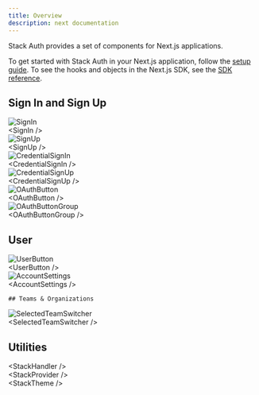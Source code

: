 ```yaml
---
title: Overview
description: next documentation
---
```


Stack Auth provides a set of components for Next.js applications.

To get started with Stack Auth in your Next.js application, follow the [setup guide](../getting-started/setup.mdx). To see the hooks and objects in the Next.js SDK, see the [SDK reference](../sdk).

<div className="components-cards">
  <style>{`
    .components-cards .fern-card > .flex {
      align-items: stretch !important;
    }
    .components-cards .components-card-content {
      display: flex;
      justify-content: center;
      flex-direction: column;
      align-items: center;
      gap: 16px;
      color: rgba(var(--body-text), var(--tw-text-opacity));
      font-weight: bold;
    }
    .components-cards .components-card-content > .img-wrapper {
      pointer-events: none;
      touch-action: none;
      user-select: none;
      -webkit-user-select: none;
      height: 200px;
      display: flex;
      justify-content: center;
      align-items: center;
    }
    .components-cards .components-card-content > .img-wrapper img {
      object-fit: contain;
      border-radius: 12px;
      box-shadow: 1px 1px 5px 0px rgba(0, 0, 0, 0.1);
    }
  `}</style>



  ## Sign In and Sign Up

  <CardGroup>
    <Card href="../components/sign-in" >
      <div className="components-card-content">
        <div className="img-wrapper">
          <img src="../imgs/sign-in.png" alt="SignIn" className="stack-200h" />
        </div>
        &lt;SignIn /&gt;
      </div>
    </Card>
    <Card href="../components/sign-up">
      <div className="components-card-content">
        <div className="img-wrapper">
          <img src="../imgs/sign-up.png" alt="SignUp" className="stack-200h" />
        </div>
        &lt;SignUp /&gt;
      </div>
    </Card>
    <Card href="../components/credential-sign-in">
      <div className="components-card-content">
        <div className="img-wrapper">
          <img src="../imgs/credential-sign-in.png" alt="CredentialSignIn" className="stack-150h" />
        </div>
        &lt;CredentialSignIn /&gt;
      </div>
    </Card>
    <Card href="../components/credential-sign-up">
      <div className="components-card-content">
        <div className="img-wrapper">
          <img src="../imgs/credential-sign-up.png" alt="CredentialSignUp" className="stack-200h" />
        </div>
        &lt;CredentialSignUp /&gt;
      </div>
    </Card>
    <Card href="../components/oauth-button">
      <div className="components-card-content">
        <div className="img-wrapper">
          <img src="../imgs/oauth-button.png" alt="OAuthButton" className="stack-50h" />
        </div>
        &lt;OAuthButton /&gt;
      </div>
    </Card>
    <Card href="../components/oauth-button-group">
      <div className="components-card-content">
        <div className="img-wrapper">
          <img src="../imgs/oauth-button-group.png" alt="OAuthButtonGroup" className="stack-200h" />
        </div>
        &lt;OAuthButtonGroup /&gt;
      </div>
    </Card>
  </CardGroup>


  ## User

  <CardGroup>
    <Card href="../components/user-button">
      <div className="components-card-content">
        <div className="img-wrapper">
          <img src="../imgs/user-button.png" alt="UserButton" className="stack-200h" />
        </div>
        &lt;UserButton /&gt;
      </div>
    </Card>
    <Card href="../components/account-settings">
      <div className="components-card-content">
        <div className="img-wrapper">
          <img src="../imgs/account-settings.png" alt="AccountSettings" className="stack-100h" />
        </div>
        &lt;AccountSettings /&gt;
      </div>
    </Card>
  </CardGroup>


    ## Teams & Organizations

  <CardGroup>
    <Card href="../components/selected-team-switcher">
      <div className="components-card-content">
        <div className="img-wrapper">
          <img src="../imgs/selected-team-switcher.png" alt="SelectedTeamSwitcher" className="stack-200h" />
        </div>
        &lt;SelectedTeamSwitcher /&gt;
      </div>
    </Card>
  </CardGroup>

  ## Utilities

  <CardGroup>
    <Card href="../components/stack-handler">
      <div className="components-card-content">
        &lt;StackHandler /&gt;
      </div>
    </Card>
    <Card href="../components/stack-provider">
      <div className="components-card-content">
        &lt;StackProvider /&gt;
      </div>
    </Card>
    <Card href="../components/stack-theme">
      <div className="components-card-content">
        &lt;StackTheme /&gt;
      </div>
    </Card>
  </CardGroup>
</div>
